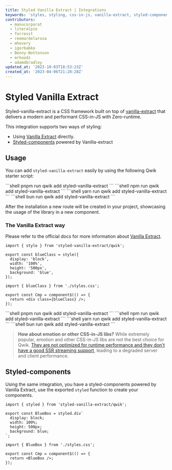 ```yaml
---
title: Styled Vanilla Extract | Integrations
keywords: 'styles, styling, css-in-js, vanilla-extract, styled-components'
contributors:
  - manucorporat
  - literalpie
  - forresst
  - reemardelarosa
  - mhevery
  - igorbabko
  - Benny-Nottonson
  - mrhoodz
  - adamdbradley
updated_at: '2023-10-03T18:53:23Z'
created_at: '2023-04-06T21:28:28Z'
---
```



# Styled Vanilla Extract

Styled-vanilla-extract is a CSS framework built on top of [vanilla-extract](https://vanilla-extract.style/) that delivers a modern and performant CSS-in-JS with Zero-runtime.

This integration supports two ways of styling:

- Using [Vanilla Extract](https://vanilla-extract.style/) directly.
- [Styled-components](https://styled-components.com/) powered by Vanilla-extract

## Usage

You can add `styled-vanilla-extract` easily by using the following Qwik starter script:


<PackageManagerTabs>
<span q:slot="pnpm">
```shell
pnpm run qwik add styled-vanilla-extract
```
</span>
<span q:slot="npm">
```shell
npm run qwik add styled-vanilla-extract
```
</span>
<span q:slot="yarn">
```shell
yarn run qwik add styled-vanilla-extract
```
</span>
<span q:slot="bun">
```shell
bun run qwik add styled-vanilla-extract
```
</span>
</PackageManagerTabs>

After the installation a new route will be created in your project, showcasing the usage of the library in a new component.

### The Vanilla Extract way

Please refer to the official docs for more information about [Vanilla Extract](https://vanilla-extract.style/documentation/getting-started).

```tsx title="styles.css.ts"
import { style } from 'styled-vanilla-extract/qwik';

export const blueClass = style({
  display: 'block',
  width: '100%',
  height: '500px',
  background: 'blue',
});
```

```tsx title="component.tsx"
import { blueClass } from './styles.css';

export const Cmp = component$(() => {
  return <div class={blueClass} />;
});
```


<PackageManagerTabs>
<span q:slot="pnpm">
```shell
pnpm run qwik add styled-vanilla-extract
```
</span>
<span q:slot="npm">
```shell
npm run qwik add styled-vanilla-extract
```
</span>
<span q:slot="yarn">
```shell
yarn run qwik add styled-vanilla-extract
```
</span>
<span q:slot="bun">
```shell
bun run qwik add styled-vanilla-extract
```
</span>
</PackageManagerTabs>

> **How about emotion or other CSS-in-JS libs?** While extremely popular, emotion and other CSS-in-JS libs are not the best choice for Qwik. [They are not optimized for runtime performance and they don't have a good SSR streaming support](https://dev.to/srmagura/why-were-breaking-up-wiht-css-in-js-4g9b), leading to a degraded server and client performance.

## Styled-components

Using the same integration, you have a styled-components powered by Vanilla Extract, use the exported `styled` function to create your components.

```tsx title="styles.css.ts"
import { styled } from 'styled-vanilla-extract/qwik';

export const BlueBox = styled.div`
  display: block;
  width: 100%;
  height: 500px;
  background: blue;
`;
```

```tsx title="component.tsx"
import { BlueBox } from './styles.css';

export const Cmp = component$(() => {
  return <BlueBox />;
});
```

